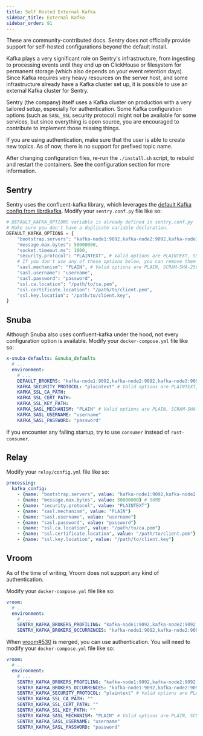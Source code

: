 ```yaml
---
title: Self Hosted External Kafka
sidebar_title: External Kafka
sidebar_order: 91
---
```


<Alert title="Important" level="warning">
    These are community-contributed docs. Sentry does not officially provide support for self-hosted configurations beyond the default install.
</Alert>

Kafka plays a very significant role on Sentry's infrastructure, from ingesting to processing events until they end up on ClickHouse or filesystem for permanent storage (which also depends on your event retention days). Since Kafka requires very heavy resources on the server host, and some infrastructure already have a Kafka cluster set up, it is possible to use an external Kafka cluster for Sentry.

Sentry (the company) itself uses a Kafka cluster on production with a very tailored setup, especially for authentication. Some Kafka configuration options (such as `SASL_SSL` security protocol) might not be available for some services, but since everything is open source, you are encouraged to contribute to implement those missing things.

If you are using authentication, make sure that the user is able to create new topics. As of now, there is no support for prefixed topic name.

<Alert title="Note" level="info">
    After changing configuration files, re-run the <code>./install.sh</code> script, to rebuild and restart the containers. See the <Link to="/self-hosted/#configuration">configuration section</Link> for more information.
</Alert>

## Sentry

Sentry uses the confluent-kafka library, which leverages the [default Kafka config from librdkafka](https://github.com/confluentinc/librdkafka/blob/master/CONFIGURATION.md). Modify your `sentry.conf.py` file like so:

```python
# DEFAULT_KAFKA_OPTIONS variable is already defined in sentry.conf.py
# Make sure you don't have a duplicate variable declaration.
DEFAULT_KAFKA_OPTIONS = {
    "bootstrap.servers": "kafka-node1:9092,kafka-node2:9092,kafka-node3:9092",
    "message.max.bytes": 50000000,
    "socket.timeout.ms": 1000,
    "security.protocol": "PLAINTEXT", # Valid options are PLAINTEXT, SSL, SASL_PLAINTEXT, SASL_SSL
    # If you don't use any of these options below, you can remove them or set them to `None`.
    "sasl.mechanism": "PLAIN", # Valid options are PLAIN, SCRAM-SHA-256, SCRAM-SHA-512. Other mechanism might be unavailable.
    "sasl.username": "username",
    "sasl.password": "password",
    "ssl.ca.location": "/path/to/ca.pem",
    "ssl.certificate.location": "/path/to/client.pem",
    "ssl.key.location": "/path/to/client.key",
}
```

## Snuba

Although Snuba also uses confluent-kafka under the hood, not every configuration option is available. Modify your `docker-compose.yml` file like so:

```yaml
x-snuba-defaults: &snuba_defaults
  # ...
  environment:
    # ...
    DEFAULT_BROKERS: "kafka-node1:9092,kafka-node2:9092,kafka-node3:9092"
    KAFKA_SECURITY_PROTOCOL: "plaintext" # Valid options are PLAINTEXT, SSL, SASL_PLAINTEXT, SASL_SSL. SSL is not supported for rust-consumer.
    KAFKA_SSL_CA_PATH:
    KAFKA_SSL_CERT_PATH:
    KAFKA_SSL_KEY_PATH:
    KAFKA_SASL_MECHANISM: "PLAIN" # Valid options are PLAIN, SCRAM-SHA-256, SCRAM-SHA-512.
    KAFKA_SASL_USERNAME: "username"
    KAFKA_SASL_PASSWORD: "password"
```

If you encounter any failing startup, try to use `consumer` instead of `rust-consumer`.

## Relay

Modify your `relay/config.yml` file like so:

```yaml
processing:
  kafka_config:
    - {name: "bootstrap.servers", value: "kafka-node1:9092,kafka-node2:9092,kafka-node3:9092"}
    - {name: "message.max.bytes", value: 50000000} # 50MB
    - {name: "security.protocol", value: "PLAINTEXT"}
    - {name: "sasl.mechanism", value: "PLAIN"}
    - {name: "sasl.username", value: "username"}
    - {name: "sasl.password", value: "password"}
    - {name: "ssl.ca.location", value: "/path/to/ca.pem"}
    - {name: "ssl.certificate.location", value: "/path/to/client.pem"}
    - {name: "ssl.key.location", value: "/path/to/client.key"}
```

## Vroom

As of the time of writing, Vroom does not support any kind of authentication.

Modify your `docker-compose.yml` file like so:

```yaml
vroom:
  # ...
  environment:
    # ...
    SENTRY_KAFKA_BROKERS_PROFILING: "kafka-node1:9092,kafka-node2:9092,kafka-node3:9092"
    SENTRY_KAFKA_BROKERS_OCCURRENCES: "kafka-node1:9092,kafka-node2:9092,kafka-node3:9092"
```

When [vroom#530](https://github.com/getsentry/vroom/pull/530) is merged, you can use authentication. You will need to modify your `docker-compose.yml` file like so:

```yaml
vroom:
  # ...
  environment:
    # ...
    SENTRY_KAFKA_BROKERS_PROFILING: "kafka-node1:9092,kafka-node2:9092,kafka-node3:9092"
    SENTRY_KAFKA_BROKERS_OCCURRENCES: "kafka-node1:9092,kafka-node2:9092,kafka-node3:9092"
    SENTRY_KAFKA_SECURITY_PROTOCOL: "plaintext" # Valid options are PLAINTEXT, SSL, SASL_PLAINTEXT, SASL_SSL
    SENTRY_KAFKA_SSL_CA_PATH: ""
    SENTRY_KAFKA_SSL_CERT_PATH: ""
    SENTRY_KAFKA_SSL_KEY_PATH: ""
    SENTRY_KAFKA_SASL_MECHANISM: "PLAIN" # Valid options are PLAIN, SCRAM-SHA-256, SCRAM-SHA-512.
    SENTRY_KAFKA_SASL_USERNAME: "username"
    SENTRY_KAFKA_SASL_PASSWORD: "password"
```
